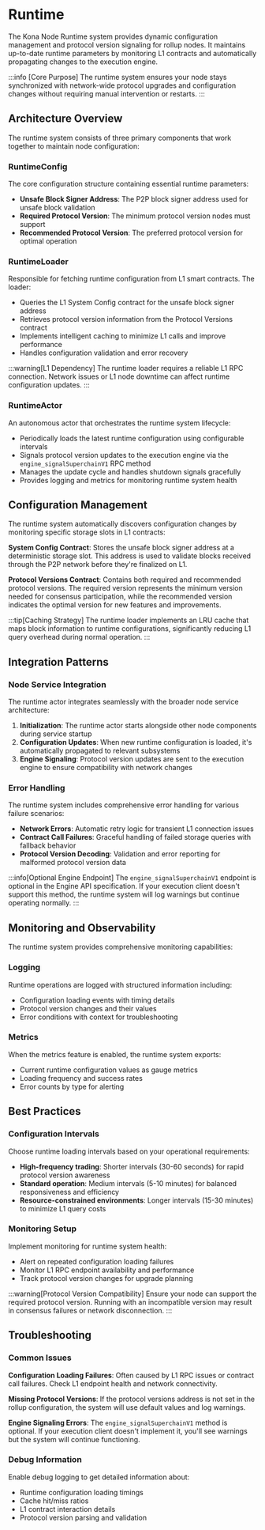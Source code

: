 # Runtime

The Kona Node Runtime system provides dynamic configuration management and protocol version signaling for rollup nodes. It maintains up-to-date runtime parameters by monitoring L1 contracts and automatically propagating changes to the execution engine.

:::info
[Core Purpose]
The runtime system ensures your node stays synchronized with network-wide protocol upgrades and configuration changes without requiring manual intervention or restarts.
:::

## Architecture Overview

The runtime system consists of three primary components that work together to maintain node configuration:

### RuntimeConfig

The core configuration structure containing essential runtime parameters:

- **Unsafe Block Signer Address**: The P2P block signer address used for unsafe block validation
- **Required Protocol Version**: The minimum protocol version nodes must support
- **Recommended Protocol Version**: The preferred protocol version for optimal operation

### RuntimeLoader

Responsible for fetching runtime configuration from L1 smart contracts. The loader:

- Queries the L1 System Config contract for the unsafe block signer address
- Retrieves protocol version information from the Protocol Versions contract
- Implements intelligent caching to minimize L1 calls and improve performance
- Handles configuration validation and error recovery

:::warning[L1 Dependency]
The runtime loader requires a reliable L1 RPC connection. Network issues or L1 node downtime can affect runtime configuration updates.
:::

### RuntimeActor

An autonomous actor that orchestrates the runtime system lifecycle:

- Periodically loads the latest runtime configuration using configurable intervals
- Signals protocol version updates to the execution engine via the `engine_signalSuperchainV1` RPC method
- Manages the update cycle and handles shutdown signals gracefully
- Provides logging and metrics for monitoring runtime system health

## Configuration Management

The runtime system automatically discovers configuration changes by monitoring specific storage slots in L1 contracts:

**System Config Contract**: Stores the unsafe block signer address at a deterministic storage slot. This address is used to validate blocks received through the P2P network before they're finalized on L1.

**Protocol Versions Contract**: Contains both required and recommended protocol versions. The required version represents the minimum version needed for consensus participation, while the recommended version indicates the optimal version for new features and improvements.

:::tip[Caching Strategy]
The runtime loader implements an LRU cache that maps block information to runtime configurations, significantly reducing L1 query overhead during normal operation.
:::

## Integration Patterns

### Node Service Integration

The runtime actor integrates seamlessly with the broader node service architecture:

1. **Initialization**: The runtime actor starts alongside other node components during service startup
2. **Configuration Updates**: When new runtime configuration is loaded, it's automatically propagated to relevant subsystems
3. **Engine Signaling**: Protocol version updates are sent to the execution engine to ensure compatibility with network changes

### Error Handling

The runtime system includes comprehensive error handling for various failure scenarios:

- **Network Errors**: Automatic retry logic for transient L1 connection issues
- **Contract Call Failures**: Graceful handling of failed storage queries with fallback behavior
- **Protocol Version Decoding**: Validation and error reporting for malformed protocol version data

:::info[Optional Engine Endpoint]
The `engine_signalSuperchainV1` endpoint is optional in the Engine API specification. If your execution client doesn't support this method, the runtime system will log warnings but continue operating normally.
:::

## Monitoring and Observability

The runtime system provides comprehensive monitoring capabilities:

### Logging

Runtime operations are logged with structured information including:
- Configuration loading events with timing details
- Protocol version changes and their values
- Error conditions with context for troubleshooting

### Metrics

When the metrics feature is enabled, the runtime system exports:
- Current runtime configuration values as gauge metrics
- Loading frequency and success rates
- Error counts by type for alerting

## Best Practices

### Configuration Intervals

Choose runtime loading intervals based on your operational requirements:

- **High-frequency trading**: Shorter intervals (30-60 seconds) for rapid protocol version awareness
- **Standard operation**: Medium intervals (5-10 minutes) for balanced responsiveness and efficiency  
- **Resource-constrained environments**: Longer intervals (15-30 minutes) to minimize L1 query costs

### Monitoring Setup

Implement monitoring for runtime system health:

- Alert on repeated configuration loading failures
- Monitor L1 RPC endpoint availability and performance
- Track protocol version changes for upgrade planning

:::warning[Protocol Version Compatibility]
Ensure your node can support the required protocol version. Running with an incompatible version may result in consensus failures or network disconnection.
:::

## Troubleshooting

### Common Issues

**Configuration Loading Failures**: Often caused by L1 RPC issues or contract call failures. Check L1 endpoint health and network connectivity.

**Missing Protocol Versions**: If the protocol versions address is not set in the rollup configuration, the system will use default values and log warnings.

**Engine Signaling Errors**: The `engine_signalSuperchainV1` method is optional. If your execution client doesn't implement it, you'll see warnings but the system will continue functioning.

### Debug Information

Enable debug logging to get detailed information about:
- Runtime configuration loading timings
- Cache hit/miss ratios
- L1 contract interaction details
- Protocol version parsing and validation
